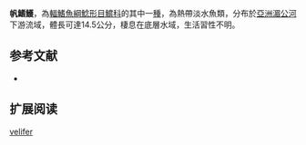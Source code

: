 {{Speciesbox
| name = 帆鰭鱯
| image = 
| image_width = 250px
| image_caption = 
| status = NE
| status_system = IUCN3.1
| genus = Mystus
| species = velifer
| authority = [[Ng|Ng]], 2012
| synonyms = 
}}
'''帆鰭鱯'''，為[[輻鰭魚綱|輻鰭魚綱]][[鯰形目|鯰形目]][[鱨科|鱨科]]的其中一[[種|種]]，為熱帶淡水魚類，分布於[[亞洲|亞洲]][[湄公河|湄公河]]下游流域，體長可達14.5公分，棲息在底層水域，生活習性不明。

==参考文献==
*{{FishBase_species|genus=Mystus|species=velifer|year=2015|month=4}}

== 扩展阅读 ==
{{refbegin}}
{{wikispecies-inline|Mystus velifer|帆鰭鱯}}
{{refend}}
{{Taxonbar|from=Q21311911}}

[[Category:鱯屬|velifer]]